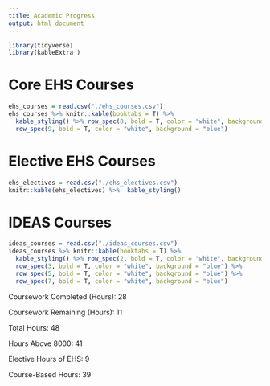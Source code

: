 ---
title: Academic Progress
output: html_document
---
```{r load libratries, include=FALSE}
library(tidyverse)
library(kableExtra )

```


# Core EHS Courses

```{r Core EHS Courses, echo=FALSE}
ehs_courses = read.csv("./ehs_courses.csv")
ehs_courses %>% knitr::kable(booktabs = T) %>%
  kable_styling() %>% row_spec(8, bold = T, color = "white", background = "blue") %>%
  row_spec(9, bold = T, color = "white", background = "blue")
```


# Elective EHS Courses


```{r Elective EHS Courses, echo=FALSE}
ehs_electives = read.csv("./ehs_electives.csv")
knitr::kable(ehs_electives) %>%  kable_styling()


```

# IDEAS Courses

```{r IDEAS Courses, echo=FALSE}
ideas_courses = read.csv("./ideas_courses.csv")
ideas_courses %>% knitr::kable(booktabs = T) %>%
  kable_styling() %>% row_spec(2, bold = T, color = "white", background = "blue") %>% 
  row_spec(3, bold = T, color = "white", background = "blue") %>%
  row_spec(5, bold = T, color = "white", background = "blue") %>%
  row_spec(7, bold = T, color = "white", background = "blue")
```


Coursework Completed (Hours): 28

Coursework Remaining (Hours): 11

Total Hours:	48

Hours Above 8000:	41

Elective Hours of EHS:	9

Course-Based Hours:	39
